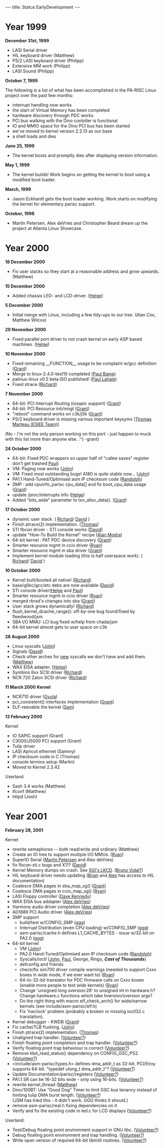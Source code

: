---
title: Status EarlyDevelopment
---

= Year 1999 =

'''December 31st, 1999'''

* LASI Serial driver
* HIL keyboard driver (Matthew)
* PS/2 LASI keyboard driver (Philipp)
* Extensive MM work (Philipp)
* LASI Sound (Philipp)

'''October 7, 1999'''

The following is a list of what has been accomplished in the PA-RISC Linux project over the past few months:

* interrupt handling now works
* the start of Virtual Memory has been completed
* hardware discovery through PDC works
* PCI bus walking with the Dino contoller is functional
* IO and MMIO space for the Dino PCI bus has been started
* we've moved to kernel version 2.2.13 as our base
* a shell loads and dies

'''June 25, 1999'''

* The kernel boots and promptly dies after displaying version information.

'''May 1, 1999'''

* The kernel builds! Work begins on getting the kernel to boot using a modified boot loader.

'''March, 1999'''

* Jason Eckhardt gets the boot loader working. Work starts on modifying the kernel for elementary parisc support.

'''October, 1998'''

* Martin Petersen, Alex deVries and Christopher Beard dream up the project at Atlanta Linux Showcase.

= Year 2000 =

'''18 December 2000'''

* Fix user stacks so they start at a reasonable address and grow upwards. (Matthew)

'''15 December 2000'''

* Added chassis LED- and LCD-driver. ([mailto:deller@gmx.de Helge])

'''5 December 2000'''

* Initial merge with Linus, including a few tidy-ups to our tree. (Alan Cox, Matthew Wilcox)

'''29 November 2000'''

* Fixed parallel port driver to not crash kernel on early ASP based machines. ([mailto:deller@gmx.de Helge])

'''10 November 2000'''

* Fixed remaining __FUNCTION__ usage to be complaint w/gcc definition ([mailto:grundler@puffin.external.hp.com Grant])
* Merge to linux-2.4.0-test10 completed ([mailto:bame@puffin.external.hp.com Paul Bame])
* palinux-linux v0.5 beta ISO published! ([mailto:pjlahaie@puffin.external.hp.com Paul Lahaie])
* Fixed strace ([mailto:rhirst@linuxcare.com Richard])

'''7 November 2000'''

* 64-bit: PCI Interrupt Routing (iosapic support) ([mailto:grundler@puffin.external.hp.com Grant])
* 64-bit: PCI Resource init/mngt ([mailto:grundler@puffin.external.hp.com Grant])
* "reboot" command works on c3k/j5k ([mailto:grundler@puffin.external.hp.com Grant])
* PS/2 keyboard driver is missing various important keysyms ([mailto:marteaut@esiee.fr Thomas Marteau (ESIEE Team)])
(No - I'm not the only person working on this port - just happen to muck with this list more than anyone else. :^) -grant)

'''24 October 2000'''

* 64-bit: Fixed PDC wrappers so upper half of "callee saves" register don't get trashed [mailto:bame@puffin.external.hp.com Paul])
* VM: Paging now works ([mailto:john_marvin@hp.com John])
* VM: Fixed most outstanding bugs! A180 is quite stable now... ([mailto:john_marvin@hp.com John])
* PA1.1 Hand-Tuned/Optimised asm IP checksum code ([mailto:tausq@tausq.org Randolph])
* SMP : add cpuinfo_parisc cpu_data[] and fix boot_cpu_data usage ([mailto:grundler@puffin.external.hp.com Grant])
* update /proc/interrupts info ([mailto:deller@gmx.de Helge])
* Added "bits_wide" parameter to txn_alloc_data(). ([mailto:grundler@puffin.external.hp.com Grant])

'''17 October 2000'''

* dynamic user stack. ( [mailto:rhirst@linuxcare.com Richard]/ [mailto:dhd@puffin.external.hp.com David] )
* Finish ptrace(2) implementation. ([mailto:tsbogend@alpha.franken.de Thomas])
* STI fbcon driver - STI console works ([mailto:dhd@puffin.external.hp.com David])
* update "How-To Build the Kernel" recipe ([mailto:amodra@linuxcare.com Alan Modra])
* 64-bit kernel : PAT PDC device discovery ([mailto:grundler@puffin.external.hp.com Grant])
* Smarter resource mgmt in ccio driver ([mailto:rbradetich@uswest.net Ryan])
* Smarter resource mgmt in sba driver ([mailto:grundler@puffin.external.hp.com Grant])
* Implement kernel module loading (this is half userspace work). ( [mailto:rhirst@linuxcare.com Richard]/ [mailto:dhd@puffin.external.hp.com David] )

'''10 October 2000'''

* Kernel built/booted all native! ([mailto:rhirst@linuxcare.com Richard])
* base/glibc/gcc/etc debs are now available ([mailto:dhd@puffin.external.hp.com David])
* STI console driver([mailto:deller@gmx.de Helge] and [mailto:bame@puffin.external.hp.com Paul])
* Smarter resource mgmt in ccio driver ([mailto:rbradetich@uswest.net Ryan])
* merged rbrad's changes into sba ([mailto:grundler@puffin.external.hp.com Grant])
* User stack grows dynamically! ([mailto:rhirst@linuxcare.com Richard])
* flush_kernel_dcache_range(): off-by-one bug found/fixed by fleedwood/jsm
* SBA I/O MMU: LCI bug fixed w/help from chada/jsm
* 64-bit kernel almost gets to user space on c3k

'''28 August 2000'''

* Linux syscalls ([mailto:john_marvin@hp.com John])
* Signals ([mailto:dhd@puffin.external.hp.com David])
* Check other arches for <u>new</u> syscalls we don't have and add them. ([mailto:matthew@wil.cx Matthew])
* WAX EISA adapter. ([mailto:deller@gmx.de Helge])
* Symbios 8xx SCSI driver ([mailto:rhirst@linuxcare.com Richard])
* NCR 720 Zalon SCSI driver ([mailto:rhirst@linuxcare.com Richard])

'''11 March 2000''' '''Kernel'''

* NCR710 driver ([mailto:gyula_matics@hp.com Gyula])
* pci_consistent() interfaces implementation ([mailto:grundler@puffin.external.hp.com Grant])
* ELF-reenable the kernel ([mailto:sammy@sammy.net Sam])

'''13 February 2000'''

Kernel

* IO SAPIC support (Grant)
* C3000/J5000 PCI support (Grant)
* Tulip driver
* LASI Apricot ethernet (Sammy)
* IP checksum code in C (Thomas)
* console termios setup (Martin)
* Moved to Kernel 2.3.42

Userland

* Sash 3.4 works (Matthew)
* ifconf (Matthew)
* httpd (Josh)

= Year 2001 =

'''February 28, 2001'''

Kernel

* rewrite semaphores -- both read/write and ordinary (Matthew)
* Create an IO tree to support multiple I/O MMUs. ([mailto:rbradetich@uswest.net Ryan])
* SuperIO Serial ([mailto:mkp@mkp.net Martin Petersen] and Alex deVries)
* fix fbcon-sti.c bugs and X11? ([mailto:dhd@puffin.external.hp.com David])
* Kernel Memory dumps on crash. See [http://oss.sgi.com/projects/lkcd/ SGI's LKCD]. ([mailto:bruno_vidal@hpfrcu03.france.hp.com Bruno Vidal?])
* HIL keyboard driver needs updating ([mailto:bri@mojo.calyx.net Brian] and [mailto:alex@linuxcare.com Alex] has access to HIL documentation)
* Coalesce DMA pages in sba_map_sg() ([mailto:grundler@puffin.external.hp.com Grant])
* Coalesce DMA pages in ccio_map_sg() ([mailto:rbradetich@uswest.net Ryan])
* LASI Floppy controller ([mailto:dkennedy@linuxcare.com Dave Kennedy])
* WAX EISA bus addapter ([mailto:alex@linuxcare.com Alex deVries])
* Harmony audio driver completion ([mailto:alex@linuxcare.com Alex deVries])
* AD1889 PCI Audio driver ([mailto:alex@linuxcare.com Alex deVries])
* SMP support
** build/test w/CONFIG_SMP ([mailto:ggg@cup.hp.com ggg])
** Interrupt Distribution (even CPU loading) w/CONFIG_SMP ([mailto:ggg@cup.hp.com ggg])
** asm-parisc/cache.h defines L1_CACHE_BYTES - issue w/32-bit on PA2.0 ([mailto:ggg@cup.hp.com ggg])
* 64-bit kernel
** VM ([mailto:john_marvin@hp.com John])
** PA2.0 Hand-Tuned/Optimised asm IP checksum code ([mailto:tausq@tausq.org Randolph])
** Syscalls/ioctl ([mailto:john_marvin@hp.com John], [mailto:bame@puffin.external.hp.com Paul], George, Ringo, '''''Cast of Thousands''''')
** defconfig and friends
** check/fix sim700 driver compile warnings (needed to support Cxxx boxes in wide mode, if we ever want to) ([mailto:rbradetich@uswest.net Ryan])
** 64-to-32-bit translator for PDC firmware calls on Cxxx boxen (enable more people to test wide kernels) ([mailto:rbradetich@uswest.net Ryan])
** Change 'unsigned long sversion:28' to unsigned int in hardware.h? <br />Change hardware.c functions which take hversion/sversion args?
** Do the right thing with macro elf_check_arch() for wide/narrow kernels (see include/asm-parisc/elf.h)
** Fix 'hwclock' problem (probably a broken or missing ioctl32.c translation).
* Kernel debugger - KWDB ([mailto:grundler@puffin.external.hp.com Grant])
* Fix cache/TLB flushing. ([mailto:john_marvin@hp.com John])
* Finish ptrace(2) implementation. ([mailto:tsbogend@alpha.franken.de Thomas])
* Unaligned trap handler. ([mailto:Volunteer Volunteer?])
* Finish floating point completion and trap handler. ([mailto:Volunteer Volunteer?])
* Verify floating point trap behaviour is correct ([mailto:Volunteer Volunteer?])
* Remove kbd_read_status() dependency on CONFIG_GSC_PS2. ([mailto:Volunteer Volunteer?])
* &lt;include/asm-parisc/types.h&gt; defines dma_addr_t as 32-bit. PCI/Elroy supports 64-bit. "typedef ulong_t dma_addr_t"? ([mailto:Volunteer Volunteer?])
* Update Documentation/parisc/registers ([mailto:Volunteer Volunteer?])
* PA1.1 SR can be 16-32 bits wide - only using 16-bits. ([mailto:Volunteer Volunteer?])
* rewrite kernel_thread ([mailto:matthew@wil.cx Matthew])
* Dino/100BT: Use "Good Dog" Timer to limit GSC bus tenancy instead of limiting tulip DMA burst length. ([mailto:Volunteer Volunteer?]) <br /> (JSM has tried this - it didn't work. GGG thinks it should.)
* remove asm-parisc/real.h fixing dependencies on it
* Verify and fix the existing code in led.c for LCD displays ([mailto:Volunteer Volunteer?])

Userland:

* Test/Debug floating point environment support in GNU libc. ([mailto:Volunteer Volunteer?])
* Debug floating point environment and trap handling. ([mailto:Volunteer Volunteer?])
* Write open version of required 64-bit libmilli routines. ([mailto:Volunteer Volunteer?])